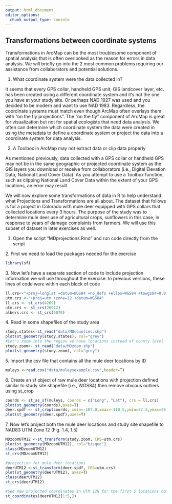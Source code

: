 ---
output: html_document
editor_options: 
  chunk_output_type: console
---

## Transformations between coordinate systems

Transformations in ArcMap can be the most troublesome component of spatial analysis that is often overlooked as the reason for errors in data analysis. We will briefly go into the 2 most common problems requiring our assistance from collaborators and potential solutions.

1.  What coordinate system were the data collected in?

It seems that every GPS collar, handheld GPS unit, GIS landcover layer, etc. has been created using a different coordinate system and it's not the one you have at your study site. Or perhaps NAD 1927 was used and you decided to be modern and want to use NAD 1983. Regardless, the coordinate systems must match even though ArcMap often overlays them with "on the fly projections". The "on the fly" component of ArcMap is great for visualization but not for spatial ecologists that need data analysis. We often can determine which coordinate system the data were created in using the metadata to define a coordinate system or project the data into a coordinate system for data analysis.

2.  A Toolbox in ArcMap may not extract data or clip data properly

As mentioned previously, data collected with a GPS collar or handheld GPS may not be in the same geographic or projected coordinate system as the GIS layers you download or receive from collaborators (i.e., Digital Elevation Data, National Land Cover Data). As you attempt to use a Toolbox function, such as clipping National Land Cover Data within the extent of your GPS locations, an error may result.

We will now explore some transformations of data in R to help understand what Projections and Transformations are all about. The dataset that follows is for a project in Colorado with mule deer equipped with GPS collars that collected locations every 3 hours. The purpose of the study was to determine mule deer use of agricultural crops, sunflowers in this case, in response to years of damage complaints from farmers. We will use this subset of dataset in later exercises as well.

1.  Open the script "MDprojections.Rmd" and run code directly from the script

2\. First we need to load the packages needed for the exercise

```{r warning=FALSE, message=FALSE}
library(sf)
```

3\. Now let's have a separate section of code to include projection information we will use throughout the exercise. In previous versions, these lines of code were within each block of code

```{r}
ll.crs<-"+proj=longlat +datum=WGS84 +no_defs +ellps=WGS84 +towgs84=0,0,0"
utm.crs <-"+proj=utm +zone=12 +datum=WGS84"
ll.crs <- st_crs(4269)
utm.crs <- st_crs(26912)
albers.crs <- st_crs(5070)
```

4\. Read in some shapefiles of the study area

```{r warning=FALSE}
study.states<-st_read("data/MDcounties.shp")
plot(st_geometry(study.states), col="grey")
#Let's zoom into the region we have locations instead of county level
study.zoom<- st_read("data/MDzoom.shp")
plot(st_geometry(study.zoom), col="grey")
```

5\. Import the csv file that contains all the mule deer locations by ID

```{r}
muleys <-read.csv("data/muleysexample.csv",header=T)
```

6\. Create an sf object of raw mule deer locations with projection defined similar to study site shapefile (i.e., WGS84) then remove obvious outliers using st_crop

```{r}
coords <- st_as_sf(muleys, coords = c("Long", "Lat"), crs = ll.crs)
plot(st_geometry(coords),axes=T)
deer.spdf <- st_crop(coords, xmin=-107.0,xmax=-110.5,ymin=37.3,ymax=39.0)
plot(st_geometry(deer.spdf),axes=T)
```

7\. Now let's project both the mule deer locations and study site shapefile to NAD83 UTM Zone 12 (Fig. 1.4, 1.5)

```{r eval=FALSE}
MDzoomUTM12 <-st_transform(study.zoom, CRS=utm.crs)
plot(st_geometry(MDzoomUTM12), col="bisque")
class(MDzoomUTM12)
st_crs(MDzoomUTM12)

#projection for mule deer locations
deerUTM12 <-st_transform(deer.spdf, CRS=utm.crs)
plot(st_geometry(deerUTM12), axes=T)
class(deerUTM12)
st_crs(deerUTM12)

#See new projected coordinates in UTM 12N for the first 5 locations compared to similar line of code above in latitude/longitude
st_coordinates(deerUTM12[1:5,])
```
